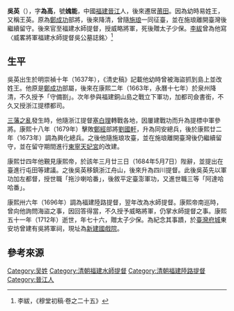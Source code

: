 '''吳英'''（{{bd|1637年||1712年|}}），字'''為高'''，號'''媿能'''，中國[[福建|福建]][[晉江|晉江]]人，後來遷居[[莆田|莆田]]{{r|記}}。因為幼時易姓王，又稱王英{{r|史}}{{r|清}}。原為[[鄭成功|鄭成功]]部將，後來降清，曾隨[[施琅|施琅]]一同征臺，並在施琅離開臺灣後繼續留守{{r|記}}。後來官至福建水師提督，授威略將軍，死後贈太子少保{{r|記}}。[[李紱|李紱]]曾為他寫〈威畧將軍福建水師提督吳公墓誌銘〉<ref>李紱，《穆堂初稿·卷之二十五》</ref>

== 生平 ==
吳英出生於明崇禎十年（1637年）{{r|記}}，《清史稿》記載他幼時曾被海盜抓到島上並改姓王{{r|清}}。他原是[[鄭成功|鄭成功]]部屬，後來在康熙二年（1663年，永曆十七年）於泉州降清，不久授予「守備劄」{{r|記}}{{r|史}}{{r|清}}。次年參與福建銅山島之戰立下軍功，加都司僉書銜，不久又授浙江提標都司{{r|史}}{{r|清}}。

[[三藩之亂|三藩之亂]]發生時，他隨浙江提督[[塞白理|塞白理]]轉戰各地，因屢建戰功而升為提標中軍參將{{r|史}}{{r|清}}。康熙十八年（1679年）擊敗[[鄭經|鄭經]]部將[[劉國軒|劉國軒]]，升為同安總兵，後於康熙廿二年（1673年）調為興化總兵{{r|記}}{{r|清}}。之後他隨施琅攻臺，並在施琅離開臺灣後仍繼續留守{{r|記}}，並在留守期間進行[[東寧天妃宮|東寧天妃宮]]的改建{{r|蔣}}。

康熙廿四年他覲見康熙帝，於該年三月廿三日（1684年5月7日）陛辭，並提出在臺進行屯田等建議{{r|記}}{{r|清}}{{r|蔣}}。之後吳英移鎮浙江舟山，後來升為四川提督{{r|記}}{{r|清}}{{r|蔣}}。此後吳英先以軍功加左都督，授世職「拖沙喇哈番」，後敘平定臺澎軍功，又進世職三等「阿達哈哈番」{{r|記}}{{r|清}}。

康熙卅六年（1696年）調為福建陸路提督，翌年改為水師提督{{r|記}}{{r|清}}。康熙帝南巡時，曾向他詢問海盜之事，因回答得當，不久授予威略將軍，仍掌水師提督之事{{r|記}}{{r|清}}。康熙五十一年（1712年）逝世，年七十六，贈太子少保{{r|記}}{{r|清}}。為紀念其事蹟，於[[臺灣府城|臺灣府城]]東安坊曾建有吳將軍祠{{r|記}}，現址為[[新建國戲院|新建國戲院]]{{r|施添福}}。

== 參考來源 ==
{{reflist|refs=
<ref name="施添福">{{cite book |author=施添福|chapter=〈吳氏家廟〉|title=《台灣地名辭書：台南市》|volume=第21卷|date=1999-02-01|publisher=國史館台灣文獻館|location=臺灣|language=zh-tw |isbn=9570233702}}</ref>
<ref name="記">{{cite web |url=http://memory.ncl.edu.tw/tm_cgi/hypage.cgi?HYPAGE=toolbox_figure_detail.hpg&xml_id=0000008441 |author=郭啟傳 |title=吳英 |work=臺灣記憶 |publisher=國家圖書館 |accessdate=2014-10-24 |archive-date=2016-03-04 |archive-url=https://web.archive.org/web/20160304192452/http://memory.ncl.edu.tw/tm_cgi/hypage.cgi?HYPAGE=toolbox_figure_detail.hpg&xml_id=0000008441 |dead-url=yes }}</ref>
<ref name="史">{{cite book |author=許毓良 |chapter=〈吳英〉 |title=《臺灣歷史辭典》|edition=四版一刷 |date=2006-09-25 |publisher=遠流 |location=臺北市 |isbn=957-01-7430-7 |pages=343頁}}</ref>
<ref name="清">{{cite book|chapter=〈列傳四十八〉 |title=《[[清史稿|清史稿]]》}}</ref>
<ref name="蔣">{{cite book|author=蔣維錟 |chapter=【附錄二】〈臺南大天后宮淵源新考〉 |title=《全臺祀典臺南大天后宮簡史：全臺媽祖首廟》|date=2012-03 |publisher=全臺祀典臺南大天后宮 |isbn= 978-986-88106-0-0 |pages=94－97頁}}</ref>
}}

[[Category:吴姓|Category:吴姓]]
[[Category:清朝福建水師提督|Category:清朝福建水師提督]]
[[Category:清朝福建陸路提督|Category:清朝福建陸路提督]]
[[Category:晉江人|Category:晉江人]]